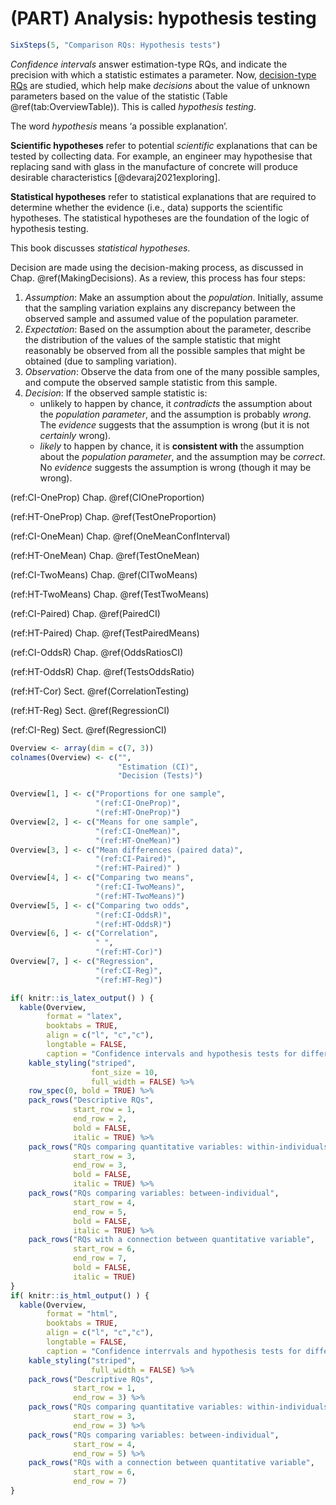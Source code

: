 # (PART) Analysis: hypothesis testing {-}




```r
SixSteps(5, "Comparison RQs: Hypothesis tests")
```

*Confidence intervals* answer estimation-type RQs, and indicate the precision with which a statistic estimates a parameter.
Now, [decision-type RQs](#TypesOfRQs) are studied, which help make *decisions* about the value of unknown parameters based on the value of the statistic (Table \@ref(tab:OverviewTable)).
This is called *hypothesis testing*.


::: {.tipBox .tip data-latex="{iconmonstr-info-6-240.png}"}
The word *hypothesis* means 'a possible explanation'.

**Scientific hypotheses** refer to potential *scientific* explanations that can be tested by collecting data.
For example, an engineer may hypothesise that replacing sand with glass in the manufacture of concrete will produce desirable characteristics [@devaraj2021exploring].\smallskip

**Statistical hypotheses** refer to statistical explanations that are required to determine whether the evidence (i.e., data) supports the scientific hypotheses.
The statistical hypotheses are the foundation of the logic of hypothesis testing. 

This book discusses *statistical hypotheses*.
:::


Decision are made using the decision-making process, as discussed in Chap.\ \@ref(MakingDecisions).
As a review, this process has four steps:

1. *Assumption*: 
   Make an assumption about the *population*.
   Initially, assume that the sampling variation explains any discrepancy between the observed sample and assumed value of the population parameter.
2. *Expectation*: 
   Based on the assumption about the parameter, describe the distribution of the values of the sample statistic that might reasonably be observed from all the possible samples that might be obtained (due to sampling variation).
3. *Observation*:
   Observe the data from one of the many possible samples, and compute the
observed sample statistic from this sample.
4. *Decision*: If the observed sample statistic is:
    - unlikely to happen by chance, it *contradicts* the assumption about the *population parameter*, and the assumption is probably *wrong*.
			The *evidence* suggests that the assumption is wrong (but it is not *certainly* wrong).
    - *likely* to happen by chance, it is **consistent with** the assumption about the *population parameter*, and the assumption may be *correct*.
			No *evidence* suggests the assumption is wrong (though it may be wrong).



(ref:CI-OneProp) Chap.\ \@ref(CIOneProportion)

(ref:HT-OneProp) Chap.\ \@ref(TestOneProportion)

(ref:CI-OneMean) Chap.\ \@ref(OneMeanConfInterval)

(ref:HT-OneMean) Chap.\ \@ref(TestOneMean)

(ref:CI-TwoMeans) Chap.\ \@ref(CITwoMeans)

(ref:HT-TwoMeans) Chap.\ \@ref(TestTwoMeans)

(ref:CI-Paired) Chap.\ \@ref(PairedCI)

(ref:HT-Paired) Chap.\ \@ref(TestPairedMeans)

(ref:CI-OddsR) Chap.\ \@ref(OddsRatiosCI)

(ref:HT-OddsR) Chap.\ \@ref(TestsOddsRatio)


(ref:HT-Cor) Sect.\ \@ref(CorrelationTesting)

(ref:HT-Reg) Sect.\ \@ref(RegressionCI)

(ref:CI-Reg) Sect.\ \@ref(RegressionCI)

```r
Overview <- array(dim = c(7, 3))
colnames(Overview) <- c("",
                        "Estimation (CI)",
                        "Decision (Tests)")

Overview[1, ] <- c("Proportions for one sample",
                   "(ref:CI-OneProp)",
                   "(ref:HT-OneProp)")
Overview[2, ] <- c("Means for one sample",
                   "(ref:CI-OneMean)",
                   "(ref:HT-OneMean)")
Overview[3, ] <- c("Mean differences (paired data)",
                   "(ref:CI-Paired)",
                   "(ref:HT-Paired)" )
Overview[4, ] <- c("Comparing two means",
                   "(ref:CI-TwoMeans)",
                   "(ref:HT-TwoMeans)")
Overview[5, ] <- c("Comparing two odds", 
                   "(ref:CI-OddsR)",
                   "(ref:HT-OddsR)")
Overview[6, ] <- c("Correlation", 
                   " ",
                   "(ref:HT-Cor)")
Overview[7, ] <- c("Regression", 
                   "(ref:CI-Reg)",
                   "(ref:HT-Reg)")

if( knitr::is_latex_output() ) {
  kable(Overview,
        format = "latex",
        booktabs = TRUE,
        align = c("l", "c","c"),
        longtable = FALSE,
        caption = "Confidence intervals and hypothesis tests for different situations") %>%
    kable_styling("striped", 
                  font_size = 10,
                  full_width = FALSE) %>%
    row_spec(0, bold = TRUE) %>%
    pack_rows("Descriptive RQs", 
              start_row = 1, 
              end_row = 2,
              bold = FALSE, 
              italic = TRUE) %>%
    pack_rows("RQs comparing quantitative variables: within-individuals", 
              start_row = 3, 
              end_row = 3,
              bold = FALSE, 
              italic = TRUE) %>%
    pack_rows("RQs comparing variables: between-individual", 
              start_row = 4, 
              end_row = 5,
              bold = FALSE, 
              italic = TRUE) %>%
    pack_rows("RQs with a connection between quantitative variable", 
              start_row = 6, 
              end_row = 7,
              bold = FALSE, 
              italic = TRUE)
}
if( knitr::is_html_output() ) {
  kable(Overview,
        format = "html",
        booktabs = TRUE,
        align = c("l", "c","c"),
        longtable = FALSE,
        caption = "Confidence interrvals and hypothesis tests for different situations") %>%
    kable_styling("striped", 
                  full_width = FALSE) %>%
    pack_rows("Descriptive RQs", 
              start_row = 1, 
              end_row = 3) %>%
    pack_rows("RQs comparing quantitative variables: within-individuals", 
              start_row = 3, 
              end_row = 3) %>%
    pack_rows("RQs comparing variables: between-individual", 
              start_row = 4, 
              end_row = 5) %>%
    pack_rows("RQs with a connection between quantitative variable", 
              start_row = 6, 
              end_row = 7)
}
```




